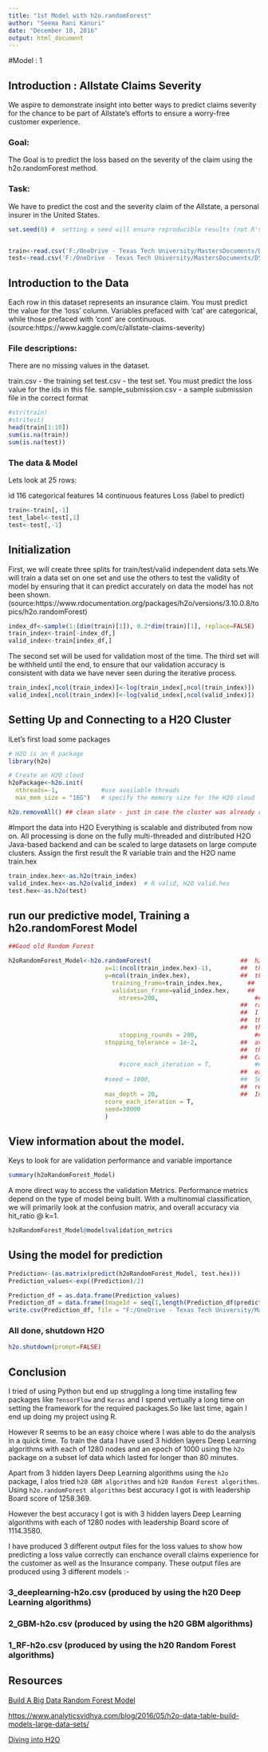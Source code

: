 ---
title: "1st Model with h2o.randomForest"
author: "Seema Rani Kanuri"
date: "December 10, 2016"
output: html_document
---
#Model : 1

## Introduction : Allstate Claims Severity
We aspire to demonstrate insight into better ways to predict claims severity for the chance to be part of Allstate’s efforts to ensure a worry-free customer experience.

### Goal:
The Goal is to predict the loss based on the severity of the claim using the  h2o.randomForest method. 

### Task:
We have to predict the cost and the severity claim of the Allstate, a personal insurer in the United States.


```{r setup, warning=F, results='hide'}
set.seed(0) #  setting a seed will ensure reproducible results (not R's seed)


train<-read.csv('F:/OneDrive - Texas Tech University/MastersDocuments/DS- Multivariate Analysis/Allstate/train.csv')
test<-read.csv('F:/OneDrive - Texas Tech University/MastersDocuments/DS- Multivariate Analysis/Allstate/test.csv')
```

## Introduction to the Data
Each row in this dataset represents an insurance claim. You must predict the value for the ‘loss’ column. Variables prefaced with ‘cat’ are categorical, while those prefaced with ‘cont’ are continuous.(source:https://www.kaggle.com/c/allstate-claims-severity)

### File descriptions:
There are no missing values in the dataset.

train.csv - the training set
test.csv - the test set. You must predict the loss value for the ids in this file.
sample_submission.csv - a sample submission file in the correct format


```{r h2o-cluster, warning=F, echo=FALSE}
#str(train)
#str(test)
head(train[1:10])
sum(is.na(train)) 
sum(is.na(test))
```

### The data & Model
Lets look at 25 rows:

id
116 categorical features
14 continuous features
Loss (label to predict)

```{r}
train<-train[,-1]
test_label<-test[,1]
test<-test[,-1]
```

## Initialization

First, we will create three splits for train/test/valid independent data sets.We will train a data set on one set and use the others to test the validity of model by ensuring that it can predict accurately on data the model has not been shown.(source:https://www.rdocumentation.org/packages/h2o/versions/3.10.0.8/topics/h2o.randomForest)

```{r}
index_df<-sample(1:(dim(train)[1]), 0.2*dim(train)[1], replace=FALSE)
train_index<-train[-index_df,]
valid_index<-train[index_df,]
```

The second set will be used for validation most of the time. The third set will be withheld until the end, to ensure that our validation accuracy is consistent with data we have never seen during the iterative process. 

```{r}

train_index[,ncol(train_index)]<-log(train_index[,ncol(train_index)])
valid_index[,ncol(train_index)]<-log(valid_index[,ncol(valid_index)])
```

## Setting Up and Connecting to a H2O Cluster
lLet’s first load some packages

```{r}
# H2O is an R package
library(h2o)

# Create an H2O cloud 
h2oPackage<-h2o.init(
  nthreads=-1,            #use available threads
  max_mem_size = "16G")   # specify the memory size for the H2O cloud

h2o.removeAll() ## clean slate - just in case the cluster was already running

```

#Import the data into H2O
Everything is scalable and distributed from now on. All processing is done on the fully multi-threaded and distributed H2O Java-based backend and can be scaled to large datasets on large compute clusters.
Assign the first result the R variable train and the H2O name train.hex

```{r  hide}
train_index.hex<-as.h2o(train_index)
valid_index.hex<-as.h2o(valid_index)  # R valid, H2O valid.hex
test.hex<-as.h2o(test)
```


## run our predictive model, Training a h2o.randomForest Model

```{r , warning=F, results='hide'}
##Good old Random Forest

h2oRandomForest_Model<-h2o.randomForest(                         ##  h2o.randomForest function
                           x=1:(ncol(train_index.hex)-1),        ##  the predictor columns, by column index_df
                           y=ncol(train_index.hex),              ##  the target index_df (what we are predicting)
	                         training_frame=train_index.hex,       ##  the H2O frame for training
	                         validation_frame=valid_index.hex,     ##  the H2O frame for validation     
		                       ntrees=200,                           ##  use a maximum of 200 trees to create the
                                                                 ##  random forest model. The default is 200.
                                                                 ##  I have increased it because I will let 
                                                                 ##  the early stopping criteria decide when
                                                                 ##  the random forest is sufficiently accurate
		                       stopping_rounds = 200,                ##  Stop fitting new trees when the 200-tree
                           stopping_tolerance = 1e-2,            ##  average is within 0.001 (default) of 
                                                                 ##  the prior two 2-tree averages.
                                                                 ##  Can be thought of as a convergence setting
		                       #score_each_iteration = T,            ##  Predict against training and validation for
                                                                 ##  each tree. Default will skip several.
                           #seed = 1000,                         ##  Set the random seed so that this can be
                                                                 ##  reproduced
                           max_depth = 20,                       ##  Increase depth, from 20
                           score_each_iteration = T,             
                           seed=30000  
                           )

```

##  View information about the model.
Keys to look for are validation performance and variable importance

```{r}
summary(h2oRandomForest_Model)                                                
```

A more direct way to access the validation Metrics. Performance metrics depend on the type of model being built. With a multinomial classification, we will primarily look at the confusion matrix, and overall accuracy via hit_ratio @ k=1.

```{r}
h2oRandomForest_Model@model$validation_metrics                          
```

## Using the model for prediction

```{r}

Prediction<-(as.matrix(predict(h2oRandomForest_Model, test.hex)))
Prediction_values<-exp((Prediction)/2)
```


```{r}
Prediction_df = as.data.frame(Prediction_values)
Prediction_df = data.frame(ImageId = seq(1,length(Prediction_df$predict)), Label = Prediction_df$predict)
write.csv(Prediction_df, file = "F:/OneDrive - Texas Tech University/MastersDocuments/DS- Multivariate Analysis/Allstate/1-RandomForest-h2o.csv", row.names=F)

```

### All done, shutdown H2O    

```{r}
h2o.shutdown(prompt=FALSE)
```



## Conclusion


I tried of using Python but end up struggling a long time installing few packages like `TensorFlow` and ` Keras` and I spend vertually a long time on setting the framework for the required packages.So like last time, again I end up doing my project using R.

However R seems to be an easy choice where I was able to do the analysis in a quick time. To train the data I have used 3 hidden layers Deep Learning algorithms with each of 1280 nodes and an epoch of 1000 using the `h2o` package on a subset lof data which lasted for longer than 80 minutes. 

Apart from   3 hidden layers Deep Learning algorithms  using the `h2o` package, I alos tried `h20 GBM algorithms` and `h20 Random Forest algorithms`. Using ` h2o.randomForest algorithms` best accuracy I got is with leadership Board score of 1258.369.

However the best accuracy I got is with 3 hidden layers Deep Learning algorithms with each of 1280 nodes with leadership Board score of 1114.3580.

I have produced 3 different output files for the loss values to show how predicting a loss value correctly can enchance overall claims experience for the customer as well as the Insurance company. These output files are produced using 3 different models  :-

### 3_deeplearning-h2o.csv (produced by using the h20 Deep Learning algorithms)
### 2_GBM-h2o.csv (produced by using the h20 GBM algorithms)
### 1_RF-h2o.csv (produced by using the h20 Random Forest algorithms)


## Resources

[Build A Big Data Random Forest Model](https://www.rdocumentation.org/packages/h2o/versions/3.10.0.8/topics/h2o.randomForest)

[https://www.analyticsvidhya.com/blog/2016/05/h2o-data-table-build-models-large-data-sets/](https://www.analyticsvidhya.com/blog/2016/05/h2o-data-table-build-models-large-data-sets/)

[Diving into H2O](https://www.r-bloggers.com/diving-into-h2o/)